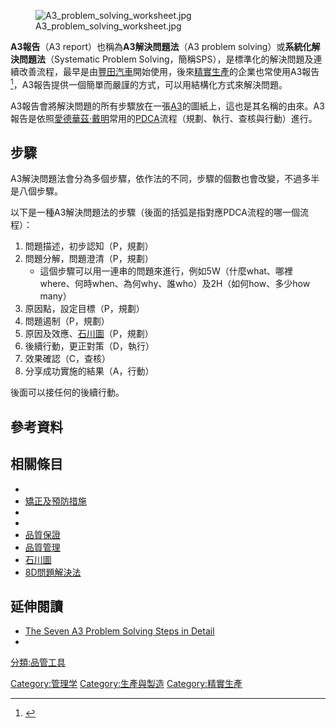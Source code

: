 [[File:A3_problem_solving_worksheet.jpg|thumb]]

'''A3報告'''（A3 report）也稱為'''A3解決問題法'''（A3 problem solving）或'''系統化解決問題法'''（Systematic Problem Solving，簡稱SPS），是標準化的解決問題及連續改善流程，最早是由[[豐田汽車|豐田汽車]]開始使用，後來[[精實生產|精實生產]]的企業也常使用A3報告<ref name="The A3 Problem Solving Way: An Introduction">{{Cite web |url=http://www.processexcellencenetwork.com/lean-six-sigma-business-transformation/columns/the-a3-problem-solving-way-an-introduction/ |title=The A3 Problem Solving Way: An Introduction |accessdate=2017-03-25 |archive-date=2016-04-03 |archive-url=https://web.archive.org/web/20160403133101/http://www.processexcellencenetwork.com/lean-six-sigma-business-transformation/columns/the-a3-problem-solving-way-an-introduction/ |dead-url=no }}</ref>，A3報告提供一個簡單而嚴謹的方式，可以用結構化方式來解決問題。

A3報告會將解決問題的所有步驟放在一張[[ISO_216|A3]]的圖紙上，這也是其名稱的由來。A3報告是依照[[愛德華茲·戴明|愛德華茲·戴明]]常用的[[PDCA|PDCA]]流程（規劃、執行、查核與行動）進行。

== 步驟 ==
A3解決問題法會分為多個步驟，依作法的不同，步驟的個數也會改變，不過多半是八個步驟。

以下是一種A3解決問題法的步驟（後面的括弧是指對應PDCA流程的哪一個流程）：

#問題描述，初步認知（P，規劃）
#問題分解，問題澄清（P，規劃）
#*這個步驟可以用一連串的問題來進行，例如5W（什麼what、哪裡where、何時when、為何why、誰who）及2H（如何how、多少how many）
# 原因點，設定目標（P，規劃）
# 問題遏制（P，規劃）
# 原因及效應、[[石川圖|石川圖]]（P，規劃）
# 後續行動，更正對策（D，執行）
# 效果確認（C，查核）
# 分享成功實施的結果（A，行動）

後面可以接任何的後續行動。
==參考資料==
{{reflist}}

==相關條目==
*{{le|分析質量控制|Analytical quality control}}
*[[矯正及預防措施|矯正及預防措施]]
*{{le|品質的八個維度|Eight dimensions of quality}}
*{{le|新品首件檢查|First article inspection}}
*[[品質保證|品質保證]]
*[[品質管理|品質管理]]
*[[石川圖|石川圖]]
*[[8D問題解決法|8D問題解決法]]

==延伸閱讀==
*[http://www.processexcellencenetwork.com/lean-six-sigma-business-transformation/articles/the-seven-a3-problem-solving-steps-in-detail/ The Seven A3 Problem Solving Steps in Detail]{{Wayback|url=http://www.processexcellencenetwork.com/lean-six-sigma-business-transformation/articles/the-seven-a3-problem-solving-steps-in-detail/ |date=20160406223925 }}
*{{cite book |author=John Shook |title=Managing to Learn: Using the A3 management process |year=2008 |publisher=Lean Enterprise Institute, Inc. |isbn=978-1-934109-20-5 |date=2008-10-06 |url=https://books.google.com.tw/books?id=0BbxadIjK6sC&printsec=frontcover&dq=isbn:9781934109205&hl=zh-TW&sa=X&ved=0ahUKEwi8uNjwqPHSAhUKv7wKHY1hCx8Q6AEIGjAA#v=onepage&q&f=false |access-date=2017-03-25 |archive-date=2017-03-26 |archive-url=https://web.archive.org/web/20170326050823/https://books.google.com.tw/books?id=0BbxadIjK6sC&printsec=frontcover&dq=isbn:9781934109205&hl=zh-TW&sa=X&ved=0ahUKEwi8uNjwqPHSAhUKv7wKHY1hCx8Q6AEIGjAA#v=onepage&q&f=false |dead-url=no }}
[[分類:品管工具|分類:品管工具]]
[[Category:管理学|Category:管理学]]
[[Category:生產與製造|Category:生產與製造]]
[[Category:精實生產|Category:精實生產]]